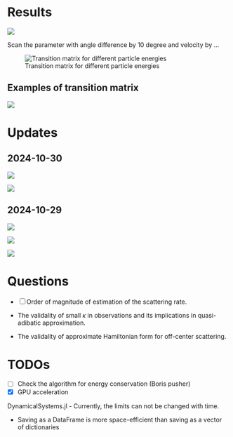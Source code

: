 # Results

![](figures/example_tp.png)

Scan the parameter with angle difference by 10 degree and velocity by ...

![Transition matrix for different particle energies](figures/tm_stats_vPs.png)

## Examples of transition matrix

![](figures/tm/example.png)

# Updates

## 2024-10-30

![](figures/mixing_rate_sin2.png)

![](figures/mr/mixing_rate_sin2_ani.png)

## 2024-10-29

![](figures/pa_cdf.png)


![](figures/tm/tm_weighted.png)

![](figures/tm/%CE%94w_%CE%94t.png)

# Questions

- [ ] Order of magnitude of estimation of the scattering rate.

- The validality of small $κ$ in observations and its implications in quasi-adibatic approximation.
- The validality of approximate Hamiltonian form for off-center scattering.


# TODOs

- [ ] Check the algorithm for energy conservation (Boris pusher)
- [x] GPU acceleration


DynamicalSystems.jl
- Currently, the limits can not be changed with time.


- Saving as a DataFrame is more space-efficient than saving as a vector of dictionaries